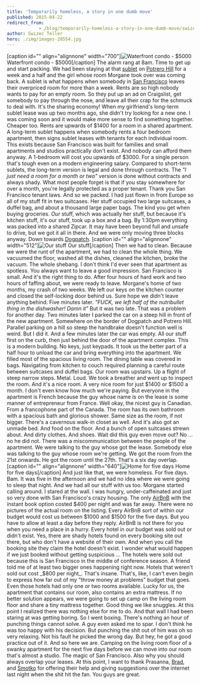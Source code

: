 ```yaml
---
title: 'Temporarily homeless, a story in one dumb move'
published: 2015-04-22
redirect_from: 
            - /blog/temporarily-homeless-a-story-in-one-dumb-move/swizec/6669
author: Swizec Teller
hero: ./img/images-28554.jpg
---
```

\[caption id="" align="alignnone" width="700"]![Waterfront condo - $5000](./img/images-28554.jpg "Waterfront condo - $5000") Waterfront condo - $5000\[/caption] The alarm rang at 8am. Time to get up and start packing. We had been staying at that [sublet](http://en.wikipedia.org/wiki/Lease "Lease") on [Potrero Hill](<http://maps.google.com/maps?ll=37.75716,-122.39986&spn=0.1,0.1&q=37.75716,-122.39986 (Potrero%20Hill%2C%20San%20Francisco)&t=h> "Potrero Hill, San Francisco") for a week and a half and the girl whose room Morgane took over was coming back. A sublet is what happens when somebody in [San Francisco](<http://maps.google.com/maps?ll=37.7833333333,-122.416666667&spn=0.1,0.1&q=37.7833333333,-122.416666667 (San%20Francisco)&t=h> "San Francisco") leaves their overpriced room for more than a week. Rents are so high nobody wants to pay for an empty room. So they put up an ad on Craigslist, get somebody to pay through the nose, and leave all their crap for the schmuck to deal with. It's the sharing economy! When my girlfriend's long-term sublet lease was up two months ago, she didn't try looking for a new one. I was coming soon and it would make more sense to find something together. Cheaper too. Rents are upwards of $1400 for a room in a shared apartment. A long-term sublet happens when somebody rents a four bedroom apartment, then signs sublet leases with tenants for each individual room. This exists because San Francisco was built for families and small apartments and studios practically don't exist. And nobody can afford them anyway. A 1-bedroom will cost you upwards of $3000. For a single person that's tough even on a modern engineering salary. Compared to short-term sublets, the long-term version is legal and done through contracts. The _"I just need a room for a month or two"_ version is done without contracts and always shady. What most people forget is that if you stay somewhere for over a month, you're legally protected as a proper tenant. Thank you San Francisco tenant laws. And so we packed. I had just flown in from Europe so all of my stuff fit in two suitcases. Her stuff occupied two large suitcases, a duffel bag, and about a thousand large paper bags. The kind you get when buying groceries. _Our_ stuff, which was actually her stuff, but because it's kitchen stuff, it's our stuff, took up a box and a bag. By 1:30pm everything was packed into a shared Zipcar. It may have been beyond full and unsafe to drive, but we got it all in there. And we were only moving three blocks anyway. Down towards [Dogpatch](http://en.wikipedia.org/wiki/Dogpatch "Dogpatch"). \[caption id="" align="alignnone" width="512"]![Our stuff](./img/images-28555.png "Our stuff") Our stuff\[/caption] Then we had to clean. Because we were the runt of the apartment, we had to clean the whole thing. We vacuumed the floor, washed all the dishes, cleaned the kitchen, broke the vacuum. The whole shebang. I don't think I'd ever seen that apartment as spotless. You always want to leave a good impression. San Francisco is small. And it's the right thing to do. After four hours of hard work and two hours of faffing about, we were ready to leave. Morgane's home of two months, my crash of two weeks. We left our keys on the kitchen counter and closed the self-locking door behind us. Sure hope we didn't leave anything behind. Five minutes later. _"FUCK, we left half of the nutribullet thing in the dishwasher! Damn it"_ But it was two late. That was a problem for another day. Two minutes later I parked the car on a steep hill in front of the new apartment. Somewhere on the border of Dogpatch and Potrero Hill. Parallel parking on a hill so steep the handbrake doesn't function well is weird. But I did it. And a few minutes later the car was empty. All our stuff first on the curb, then just behind the door of the apartment complex. This is a modern building. No keys, just keypads. It took us the better part of a half hour to unload the car and bring everything into the apartment. We filled most of the spacious living room. The dining table was covered in bags. Navigating from kitchen to couch required planning a careful route between suitcases and duffel bags. Our room was upstairs. Up a flight of steep narrow steps. Metal. Loud. We took a breather and went up to inspect the room. And it's a nice room. A very nice room for just $1400 or $1500 a month. I don't even know how much we're paying. But everyone in the apartment is French because the guy whose name is on the lease is some manner of entrepreneur from France. Well okay, the nicest guy is Canadian. From a francophone part of the Canada. The room has its own bathroom with a spacious bath and glorious shower. Same size as the room, if not bigger. There's a cavernous walk-in closet as well. And it's also got an unmade bed. And food on the floor. And a bunch of open suitcases strewn about. And dirty clothes. And shoes. Wait did this guy even move out? No ... no he did not. There was a miscommunication between the people of the apartment. We were talking to the guy whose got the lease. Somebody else was talking to the guy whose room we're getting. We got the room from the 21st onwards. He got the room until the 27th. That's a six day overlap. \[caption id="" align="alignnone" width="640"]![Home for five days](./img/images-28556.jpg "Home for five days") Home for five days\[/caption] And just like that, we were homeless. For five days. Bam. It was five in the afternoon and we had no idea where we were going to sleep that night. And we had all our stuff with us too. Morgane started calling around. I stared at the wall. I was hungry, under-caffeinated and just so very done with San Francisco's crazy housing. The only [AirBnB](http://www.airbnb.com/ "Airbnb") with the instant book option costed $400 per night and was far away. There were no pictures of the actual room on the listing. Every AirBnB sort of within our budget would cost us between $1000 and $1500 for the five days. But you have to allow at least a day before they reply. AirBnB is not there for you when you need a place in a hurry. Every hotel in our budget was sold out or didn't exist. Yes, there are shady hotels found on every booking site out there, but who don't have a website of their own. And when you call the booking site they claim the hotel doesn't exist. I wonder what would happen if we just booked without getting suspicious ... The hotels were sold out because this is San Francisco in the middle of conference season. A friend told me of at least two bigger ones happening right now. Hotels that weren't sold out cost _$800 per night_. That's insane. That's, like, I can't even begin to express how far out of my "throw money at problems" budget that goes. Even those hotels had only one or two rooms available. Lucky for us, the apartment that contains our room, also contains an extra mattress. If no better solution appears, we were going to set up camp on the living room floor and share a tiny mattress together. Good thing we like snuggles. At this point I realized there was nothing else for me to do. And that wall I had been staring at was getting boring. So I went boxing. There's nothing an hour of punching things cannot solve. A guy even asked me to spar. I don't think he was too happy with his decision. But punching the shit out of him was oh so very relaxing. Not his fault he picked the wrong day. But hey, he got a good practice out of it. And so here we are. Camping on the living room floor of a swanky apartment for the next five days before we can move into our room that's almost a studio. The magic of San Francisco. Also why you should always overlap your leases. At this point, I want to thank Prasanna, [Brad](https://twitter.com/air_hadoken), and [Smotko](https://twitter.com/Smotko) for offering their help and giving suggestions over the internet last night when the shit hit the fan. You guys are great.